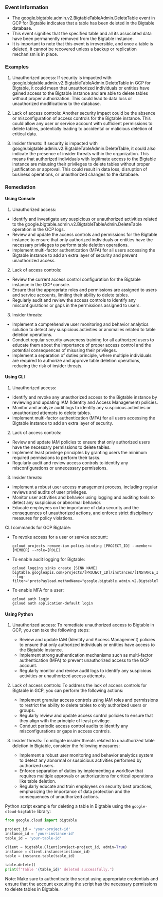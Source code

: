 
### Event Information

- The google.bigtable.admin.v2.BigtableTableAdmin.DeleteTable event in GCP for Bigtable indicates that a table has been deleted in the Bigtable database.
- This event signifies that the specified table and all its associated data have been permanently removed from the Bigtable instance.
- It is important to note that this event is irreversible, and once a table is deleted, it cannot be recovered unless a backup or replication mechanism is in place.


### Examples

1. Unauthorized access: If security is impacted with google.bigtable.admin.v2.BigtableTableAdmin.DeleteTable in GCP for Bigtable, it could mean that unauthorized individuals or entities have gained access to the Bigtable instance and are able to delete tables without proper authorization. This could lead to data loss or unauthorized modifications to the database.

2. Lack of access controls: Another security impact could be the absence or misconfiguration of access controls for the Bigtable instance. This could allow any user or service account with sufficient permissions to delete tables, potentially leading to accidental or malicious deletion of critical data.

3. Insider threats: If security is impacted with google.bigtable.admin.v2.BigtableTableAdmin.DeleteTable, it could also indicate the presence of insider threats within the organization. This means that authorized individuals with legitimate access to the Bigtable instance are misusing their privileges to delete tables without proper justification or approval. This could result in data loss, disruption of business operations, or unauthorized changes to the database.

### Remediation

#### Using Console

1. Unauthorized access:
- Identify and investigate any suspicious or unauthorized activities related to the google.bigtable.admin.v2.BigtableTableAdmin.DeleteTable operation in the GCP logs.
- Review and update the access controls and permissions for the Bigtable instance to ensure that only authorized individuals or entities have the necessary privileges to perform table deletion operations.
- Implement multi-factor authentication (MFA) for all users accessing the Bigtable instance to add an extra layer of security and prevent unauthorized access.

2. Lack of access controls:
- Review the current access control configuration for the Bigtable instance in the GCP console.
- Ensure that the appropriate roles and permissions are assigned to users and service accounts, limiting their ability to delete tables.
- Regularly audit and review the access controls to identify any misconfigurations or gaps in the permissions assigned to users.

3. Insider threats:
- Implement a comprehensive user monitoring and behavior analytics solution to detect any suspicious activities or anomalies related to table deletion operations.
- Conduct regular security awareness training for all authorized users to educate them about the importance of proper access control and the potential consequences of misusing their privileges.
- Implement a separation of duties principle, where multiple individuals are required to authorize and approve table deletion operations, reducing the risk of insider threats.

#### Using CLI

1. Unauthorized access:
- Identify and revoke any unauthorized access to the Bigtable instance by reviewing and updating IAM (Identity and Access Management) policies.
- Monitor and analyze audit logs to identify any suspicious activities or unauthorized attempts to delete tables.
- Implement multi-factor authentication (MFA) for all users accessing the Bigtable instance to add an extra layer of security.

2. Lack of access controls:
- Review and update IAM policies to ensure that only authorized users have the necessary permissions to delete tables.
- Implement least privilege principles by granting users the minimum required permissions to perform their tasks.
- Regularly audit and review access controls to identify any misconfigurations or unnecessary permissions.

3. Insider threats:
- Implement a robust user access management process, including regular reviews and audits of user privileges.
- Monitor user activities and behavior using logging and auditing tools to detect any suspicious or abnormal behavior.
- Educate employees on the importance of data security and the consequences of unauthorized actions, and enforce strict disciplinary measures for policy violations.

CLI commands for GCP Bigtable:
- To revoke access for a user or service account:
  ```
  gcloud projects remove-iam-policy-binding [PROJECT_ID] --member=[MEMBER] --role=[ROLE]
  ```
- To enable audit logging for Bigtable:
  ```
  gcloud logging sinks create [SINK_NAME] bigtable.googleapis.com/projects/[PROJECT_ID]/instances/[INSTANCE_ID] --log-filter='protoPayload.methodName="google.bigtable.admin.v2.BigtableTableAdmin.DeleteTable"'
  ```
- To enable MFA for a user:
  ```
  gcloud auth login
  gcloud auth application-default login
  ```

#### Using Python

1. Unauthorized access: To remediate unauthorized access to Bigtable in GCP, you can take the following steps:
   - Review and update IAM (Identity and Access Management) policies to ensure that only authorized individuals or entities have access to the Bigtable instance.
   - Implement strong authentication mechanisms such as multi-factor authentication (MFA) to prevent unauthorized access to the GCP account.
   - Regularly monitor and review audit logs to identify any suspicious activities or unauthorized access attempts.

2. Lack of access controls: To address the lack of access controls for Bigtable in GCP, you can perform the following actions:
   - Implement granular access controls using IAM roles and permissions to restrict the ability to delete tables to only authorized users or groups.
   - Regularly review and update access control policies to ensure that they align with the principle of least privilege.
   - Conduct periodic access control audits to identify any misconfigurations or gaps in access controls.

3. Insider threats: To mitigate insider threats related to unauthorized table deletion in Bigtable, consider the following measures:
   - Implement a robust user monitoring and behavior analytics system to detect any abnormal or suspicious activities performed by authorized users.
   - Enforce separation of duties by implementing a workflow that requires multiple approvals or authorizations for critical operations like table deletion.
   - Regularly educate and train employees on security best practices, emphasizing the importance of data protection and the consequences of unauthorized actions.

Python script example for deleting a table in Bigtable using the `google-cloud-bigtable` library:

```python
from google.cloud import bigtable

project_id = 'your-project-id'
instance_id = 'your-instance-id'
table_id = 'your-table-id'

client = bigtable.Client(project=project_id, admin=True)
instance = client.instance(instance_id)
table = instance.table(table_id)

table.delete()
print(f"Table '{table_id}' deleted successfully.")
```

Note: Make sure to authenticate the script using appropriate credentials and ensure that the account executing the script has the necessary permissions to delete tables in Bigtable.

